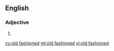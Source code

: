 ==English==

===Adjective===
{{en-adj|head=[[old]] [[fashioned]]}}

# {{alternative spelling of|old-fashioned}}

[[cy:old fashioned]]
[[ml:old fashioned]]
[[vi:old fashioned]]